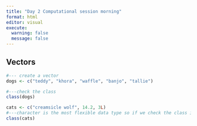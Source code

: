 ```yaml
---
title: "Day 2 Computational session morning"
format: html
editor: visual
execute: 
  warning: false
  message: false
---
```


## Vectors

```r
#--- create a vector
dogs <- c("teddy", "khora", "waffle", "banjo", "tallie")

#---check the class 
class(dogs)
```

```r
cats <- c("creamsicle wolf", 14.2, 3L)
#---character is the most flexible data type so if we check the class it will act as a character 
class(cats)
```
